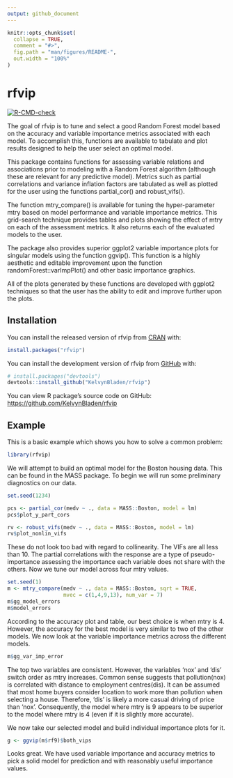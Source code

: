 ```yaml
---
output: github_document
---
```


<!-- README.md is generated from README.Rmd. Please edit that file -->

```r
knitr::opts_chunk$set(
  collapse = TRUE,
  comment = "#>",
  fig.path = "man/figures/README-",
  out.width = "100%"
)
```

# rfvip

<!-- badges: start -->
[![R-CMD-check](https://github.com/KelvynBladen/rfvip/actions/workflows/R-CMD-check.yaml/badge.svg)](https://github.com/KelvynBladen/rfvip/actions/workflows/R-CMD-check.yaml)
<!-- badges: end -->

The goal of rfvip is to tune and select a good Random Forest model based on the accuracy and variable importance metrics associated with each model. To accomplish this, functions are available to tabulate and plot results designed to help the user select an optimal model. 

This package contains functions for assessing variable relations and associations prior to modeling with a Random Forest algorithm (although these are relevant for any predictive model). Metrics such as partial correlations and variance inflation factors are tabulated as well as plotted for the user using the functions partial_cor() and robust_vifs(). 

The function mtry_compare() is available for tuning the hyper-parameter mtry based on model performance and variable importance metrics. This grid-search technique provides tables and plots showing the effect of mtry on each of the assessment metrics. It also returns each of the evaluated models to the user.

The package also provides superior ggplot2 variable importance plots for singular models using the function ggvip(). This function is a highly aesthetic and editable improvement upon the function randomForest::varImpPlot() and other basic importance graphics.

All of the plots generated by these functions are developed with ggplot2 techniques so that the user has the ability to edit and improve further upon the plots.

## Installation

You can install the released version of rfvip from [CRAN](https://CRAN.R-project.org) with:

``` r
install.packages("rfvip")
```

You can install the development version of rfvip from [GitHub](https://github.com/) with:

``` r
# install.packages("devtools")
devtools::install_github("KelvynBladen/rfvip")
```

You can view R package's source code on GitHub: <https://github.com/KelvynBladen/rfvip>

## Example

This is a basic example which shows you how to solve a common problem:

```r
library(rfvip)
```

We will attempt to build an optimal model for the Boston housing data. This can be found in the MASS package. To begin we will run some preliminary diagnostics on our data.

```r
set.seed(1234)

pcs <- partial_cor(medv ~ ., data = MASS::Boston, model = lm)
pcs$plot_y_part_cors

rv <- robust_vifs(medv ~ ., data = MASS::Boston, model = lm)
rv$plot_nonlin_vifs
```

These do not look too bad with regard to collinearity. The VIFs are all less than 10. The partial correlations with the response are a type of pseudo-importance assessing the importance each variable does not share with the others. Now we tune our model across four mtry values.

```r
set.seed(1)
m <- mtry_compare(medv ~ ., data = MASS::Boston, sqrt = TRUE, 
                  mvec = c(1,4,9,13), num_var = 7)
m$gg_model_errors
m$model_errors
```

According to the accuracy plot and table, our best choice is when mtry is 4. However, the accuracy for the best model is very similar to two of the other models. We now look at the variable importance metrics across the different models.

```r
m$gg_var_imp_error
```

The top two variables are consistent. However, the variables 'nox' and 'dis' switch order as mtry increases. Common sense suggests that pollution(nox) is correlated with distance to employment centres(dis). It can be assumed that most home buyers consider location to work more than pollution when selecting a house. Therefore, 'dis' is likely a more casual driving of price than 'nox'. Consequently, the model where mtry is 9 appears to be superior to the model where mtry is 4 (even if it is slightly more accurate). 

We now take our selected model and build individual importance plots for it.

```r
g <- ggvip(m$rf9)$both_vips
```

Looks great. We have used variable importance and accuracy metrics to pick a solid model for prediction and with reasonably useful importance values.
